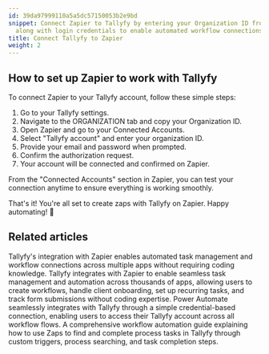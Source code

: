 ```yaml
---
id: 39da97999110a5a5dc57150053b2e9bd
snippet: Connect Zapier to Tallyfy by entering your Organization ID from Tallyfy settings
  along with login credentials to enable automated workflow connections between apps.
title: Connect Tallyfy to Zapier
weight: 2
---
```


## How to set up Zapier to work with Tallyfy

To connect Zapier to your Tallyfy account, follow these simple steps:

1. Go to your Tallyfy settings.
2. Navigate to the ORGANIZATION tab and copy your Organization ID.
3. Open Zapier and go to your Connected Accounts.
4. Select "Tallyfy account" and enter your organization ID.
5. Provide your email and password when prompted.
6. Confirm the authorization request.
7. Your account will be connected and confirmed on Zapier.

From the "Connected Accounts" section in Zapier, you can test your connection anytime to ensure everything is working smoothly.

That's it! You're all set to create zaps with Tallyfy on Zapier. Happy automating! 🚀


## Related articles
<CardGrid>
<LinkTitleCard header="<b>Middleware > Zapier</b>" href="/products/pro/integrations/middleware/zapier/" > Tallyfy's integration with Zapier enables automated task management and workflow connections across multiple apps without requiring coding knowledge. </LinkTitleCard>
<LinkTitleCard header="<b>Zapier > Tallyfy & Zapier</b>" href="/products/pro/integrations/middleware/zapier/how-can-i-improve-task-management-with-tallyfy/" > Tallyfy integrates with Zapier to enable seamless task management and automation across thousands of apps, allowing users to create workflows, handle client onboarding, set up recurring tasks, and track form submissions without coding expertise. </LinkTitleCard>
<LinkTitleCard header="<b>Power Automate > Use Microsoft Power Automate</b>" href="/products/pro/integrations/middleware/power-automate/how-can-i-integrate-tallyfy-with-microsoft-power-automate/" > Power Automate seamlessly integrates with Tallyfy through a simple credential-based connection, enabling users to access their Tallyfy account across all workflow flows. </LinkTitleCard>
<LinkTitleCard header="<b>Zapier > Automate tasks in Tallyfy using zaps</b>" href="/products/pro/integrations/middleware/zapier/how-to-automate-tasks-in-tallyfy-using-zaps/" > A comprehensive workflow automation guide explaining how to use Zaps to find and complete process tasks in Tallyfy through custom triggers, process searching, and task completion steps. </LinkTitleCard>
</CardGrid>